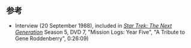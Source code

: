 {{User:JuneAugust/Portal:Star Trek/Selected quote/Layout
  |image=Gene roddenberry 1976.jpg
  |size=
  |caption=Gene Roddenberry
  |quote=''Star Trek'' speaks to some basic human needs: that there is a tomorrow — it's not all going to be over with a big flash and a bomb; that the human race is improving; that we have things to be proud of as humans. No, ancient astronauts did not build the pyramids — <em>human beings</em> built them, because they're clever and they work hard. And ''Star Trek'' is about <em>those</em> things.
  |link=金·羅登貝瑞
  |detail=《[[星际旅行|星际旅行]]》缔造者
}}
<noinclude>
==参考==
* Interview (20 September 1988), included in ''[[w:Star_Trek:_The_Next_Generation|Star Trek: The Next Generation]]'' Season 5, DVD 7, "Mission Logs: Year Five", "A Tribute to Gene Roddenberry", 0:26:09)
</noinclude>
